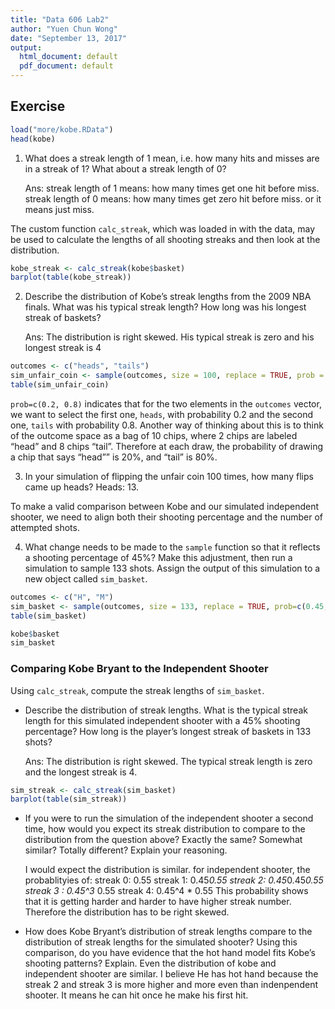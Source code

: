 ```yaml
---
title: "Data 606 Lab2"
author: "Yuen Chun Wong"
date: "September 13, 2017"
output:
  html_document: default
  pdf_document: default
---
```



## Exercise


```r
load("more/kobe.RData")
head(kobe)
```


1.  What does a streak length of 1 mean, i.e. how many hits and misses are in a 
    streak of 1? What about a streak length of 0?

    Ans:
    streak length of 1 means: how many times get one hit before miss.
    streak length of 0 means: how many times get zero hit before miss. or it means just miss.

The custom function `calc_streak`, which was loaded in with the data, may be 
used to calculate the lengths of all shooting streaks and then look at the 
distribution.

```r
kobe_streak <- calc_streak(kobe$basket)
barplot(table(kobe_streak))
```

  

2.  Describe the distribution of Kobe's streak lengths from the 2009 NBA finals. 
    What was his typical streak length? How long was his longest streak of baskets?
    
    Ans:
    The distribution is right skewed.  His typical streak is zero and his longest streak is 4

```r
outcomes <- c("heads", "tails")
sim_unfair_coin <- sample(outcomes, size = 100, replace = TRUE, prob = c(0.2, 0.8))
table(sim_unfair_coin)
```

`prob=c(0.2, 0.8)` indicates that for the two elements in the `outcomes` vector,
we want to select the first one, `heads`, with probability 0.2 and the second 
one, `tails` with probability 0.8. Another way of thinking about this is to 
think of the outcome space as a bag of 10 chips, where 2 chips are labeled 
"head" and 8 chips "tail". Therefore at each draw, the probability of drawing a 
chip that says "head"" is 20%, and "tail" is 80%.

3.  In your simulation of flipping the unfair coin 100 times, how many flips 
    came up heads?
    Heads: 13.
    

To make a valid comparison between Kobe and our simulated independent shooter, 
we need to align both their shooting percentage and the number of attempted shots.

4.  What change needs to be made to the `sample` function so that it reflects a 
    shooting percentage of 45%? Make this adjustment, then run a simulation to 
    sample 133 shots. Assign the output of this simulation to a new object called
    `sim_basket`.
    
```r
outcomes <- c("H", "M")
sim_basket <- sample(outcomes, size = 133, replace = TRUE, prob=c(0.45, 0.55))
table(sim_basket)
```

```r
kobe$basket
sim_basket
```



### Comparing Kobe Bryant to the Independent Shooter

Using `calc_streak`, compute the streak lengths of `sim_basket`.

-   Describe the distribution of streak lengths. What is the typical streak 
    length for this simulated independent shooter with a 45% shooting percentage?
    How long is the player's longest streak of baskets in 133 shots?
    
    Ans:
      The distribution is right skewed. The typical streak length is zero and the longest streak is 4.
    
```r
sim_streak <- calc_streak(sim_basket)
barplot(table(sim_streak))
```


-   If you were to run the simulation of the independent shooter a second time, 
    how would you expect its streak distribution to compare to the distribution 
    from the question above? Exactly the same? Somewhat similar? Totally 
    different? Explain your reasoning.
    
    I would expect the distribution is similar.  for independent shooter, the probablityies of:
    streak 0: 0.55
    streak 1: 0.45*0.55
    streak 2: 0.45*0.45*0.55
    streak 3 : 0.45^3 * 0.55
    streak 4: 0.45^4 * 0.55
    This probability shows that it is getting harder and harder to have higher streak number.  Therefore the distribution has to be right skewed. 

-   How does Kobe Bryant's distribution of streak lengths compare to the 
    distribution of streak lengths for the simulated shooter? Using this 
    comparison, do you have evidence that the hot hand model fits Kobe's 
    shooting patterns? Explain.
    Even the distribution of kobe and independent shooter are similar.  I believe He has hot hand because the streak 2 and streak 3 is more higher and more even than indenpendent shooter.  It means he can hit once he make his first hit.
    

